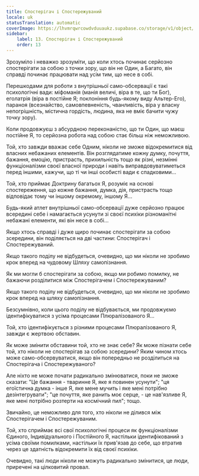 ```yaml
---
title: Спостерігач і Спостережуваний
locale: uk
statusTranslation: automatic
coverImage: https://lhvmrqwrcowdvduuaukz.supabase.co/storage/v1/object/public/strapi-uploads/small_cover-tratado-de-psicologia-revolucionaria.webp-5e15e1cec4e0ebebcde5d7fc7565d8fd.webp
sidebar:
    label: 13. Спостерігач і Спостережуваний
    order: 13
---
```

Зрозуміло і неважко зрозуміти, що коли хтось починає серйозно спостерігати за собою з точки зору, що він не Один, а Багато, він справді починає працювати над усім тим, що несе в собі.

Перешкодами для роботи з внутрішньої само-обсервації є такі психологічні вади: міфоманія (манія величі, віра в те, що ти Бог), еголатрія (віра в постійне Я; поклоніння будь-якому виду Альтер-Его), параноя (всезнайство, самовпевненість, чванливість, віра у власну непогрішність, містична гордість, людина, яка не вміє бачити чужу точку зору).

Коли продовжуєш з абсурдною переконаністю, що ти Один, що маєш постійне Я, то серйозна робота над собою стає більш ніж неможливою.

Той, хто завжди вважає себе Одним, ніколи не зможе відокремитися від власних небажаних елементів. Він розглядатиме кожну думку, почуття, бажання, емоцію, пристрасть, прихильність тощо як різні, незмінні функціоналізми своєї власної природи і навіть виправдовуватиметься перед іншими, кажучи, що ті чи інші особисті вади є спадковими...

Той, хто приймає Доктрину багатьох Я, розуміє на основі спостереження, що кожне бажання, думка, дія, пристрасть тощо відповідає тому чи іншому окремому, іншому Я...

Будь-який атлет внутрішньої само-обсервації дуже серйозно працює всередині себе і намагається усунути зі своєї психіки різноманітні небажані елементи, які він несе в собі...

Якщо хтось справді і дуже щиро починає спостерігати за собою зсередини, він поділяється на дві частини: Спостерігач і Спостережуваний.

Якщо такого поділу не відбудеться, очевидно, що ми ніколи не зробимо крок вперед на чудовому Шляху самопізнання.

Як ми могли б спостерігати за собою, якщо ми робимо помилку, не бажаючи розділитися між Спостерігачем і Спостережуваним?

Якщо такого поділу не відбудеться, очевидно, що ми ніколи не зробимо крок вперед на шляху самопізнання.

Безсумнівно, коли цього поділу не відбувається, ми продовжуємо ідентифікуватися з усіма процесами Плюралізованого Я...

Той, хто ідентифікується з різними процесами Плюралізованого Я, завжди є жертвою обставин.

Як може змінити обставини той, хто не знає себе? Як може пізнати себе той, хто ніколи не спостерігав за собою зсередини? Яким чином хтось може само-обсервуватися, якщо він попередньо не розділиться на Спостерігача і Спостережуваного?

Але ніхто не може почати радикально змінюватися, поки не зможе сказати: "Це бажання - тваринне Я, яке я повинен усунути"; "ця егоїстична думка - інше Я, яке мене мучить і яке мені потрібно дезінтегрувати"; "це почуття, яке ранить моє серце, - це нав'язливе Я, яке мені потрібно розтерти на космічний пил"; тощо.

Звичайно, це неможливо для того, хто ніколи не ділився між Спостерігачем і Спостережуваним.

Той, хто сприймає всі свої психологічні процеси як функціоналізми Єдиного, Індивідуального і Постійного Я, настільки ідентифікований з усіма своїми помилками, настільки їх прив'язав до себе, що втратив через це здатність відокремити їх від своєї психіки.

Очевидно, такі люди ніколи не можуть радикально змінитися, це люди, приречені на цілковитий провал.

